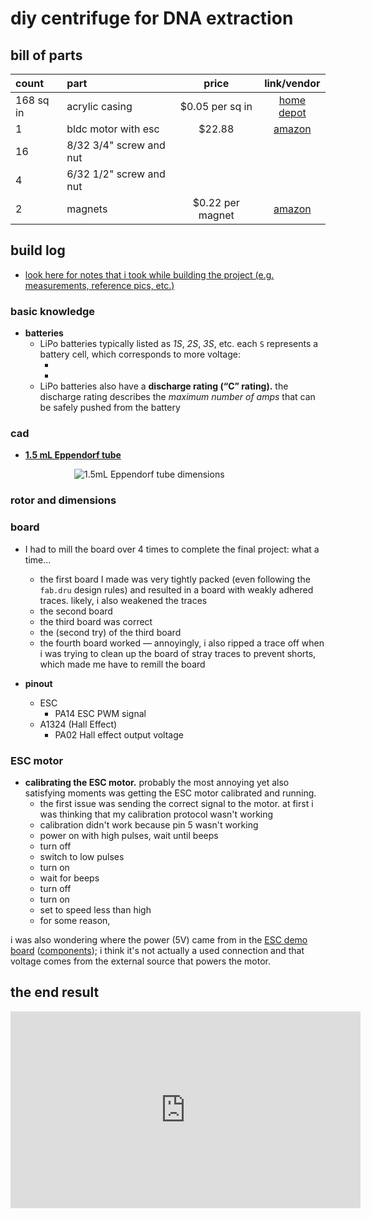 # diy centrifuge for DNA extraction

## bill of parts

|count|part|price|link/vendor|
|:----|:---|:---:|:---------:|
|168 sq in|acrylic casing|$0.05 per sq in|[home depot](https://www.homedepot.com/p/OPTIX-48-in-x-96-in-x-1-4-in-Clear-Acrylic-Sheet-MC-102/202038056)|
|1|bldc motor with esc|$22.88|[amazon](https://www.amazon.com/BGNing-Brushless-Outrunner-Controller-Quadcopter/dp/B00PXVG7VM)|
|16|8/32 3/4" screw and nut|||
|4|6/32 1/2" screw and nut|||
|2|magnets|$0.22 per magnet|[amazon](https://www.amazon.com/SMARTAKE-Refrigerator-Magnets-Multi-Use-Whiteboard/dp/B07D8QPG2Y)|

## build log

- [look here for notes that i took while building the project (e.g. measurements, reference pics, etc.)](./notes)

### basic knowledge

- **batteries**
  - LiPo batteries typically listed as _1S_, _2S_, _3S_, etc. each `S` represents a battery cell, which corresponds to more voltage:
    - <C chem="\mathrm{1\ S} = \pu{3.7V}" />
    - <C chem="\mathrm{2\ S} = 2 \times \pu{3.7V} = \pu{7.4V}" />
  - LiPo batteries also have a **discharge rating (&ldquo;C&rdquo; rating).** the discharge rating describes the _maximum number of amps_ that can be safely pushed from the battery

### cad
- [**1.5 mL Eppendorf tube**](https://www.amazon.com/Globe-Scientific-111558-Polypropylene-Microcentrifuge/dp/B00577ZQH8/)

<div style="width: 300px; margin: 0 auto;">

![1.5mL Eppendorf tube dimensions](./eppendorf.png)

</div>


### rotor and dimensions

### board

- I had to mill the board over 4 times to complete the final project: what a time...
  - the first board I made was very tightly packed (even following the `fab.dru` design rules) and resulted in a board with weakly adhered traces. likely, i also weakened the traces 
  - the second board
  - the third board was correct
  - the (second try) of the third board
  - the fourth board worked &mdash; annoyingly, i also ripped a trace off when i was trying to clean up the board of stray traces to prevent shorts, which made me have to remill the board

- **pinout**
  - ESC
    - PA14 <RA /> ESC PWM signal
  - A1324 (Hall Effect)
    - PA02 <RA /> Hall effect output voltage

### ESC motor

- **calibrating the ESC motor.** probably the most annoying yet also satisfying moments was getting the ESC motor calibrated and running.
  - the first issue was sending the correct signal to the motor. at first i was thinking that my calibration protocol wasn't working
  - calibration didn't work because pin 5 wasn't working
  - power on with high pulses, wait until beeps
  - turn off
  - switch to low pulses
  - turn on
  - wait for beeps
  - turn off
  - turn on
  - set to speed less than high
  - for some reason, 

i was also wondering where the power (5V) came from in the [ESC demo board](http://academy.cba.mit.edu/classes/output_devices/ESC/hello.ESC.44.png) ([components](http://academy.cba.mit.edu/classes/output_devices/ESC/hello.ESC.44.jpg)); i think it's not actually a used connection and that voltage comes from the external source that powers the motor.


## the end result

<div style="text-align: center; margin: 0 auto;">

<iframe width="560" height="315" src="https://www.youtube.com/embed/PYBzR6Y6vOw" title="YouTube video player" frameborder="0" allow="accelerometer; autoplay; clipboard-write; encrypted-media; gyroscope; picture-in-picture" allowfullscreen></iframe>

</div>